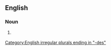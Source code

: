 ==English==

===Noun===
{{head|en|noun form}}

# {{lb|en|medicine}} {{plural of|en|arthritis}}

[[Category:English irregular plurals ending in "-des"]]